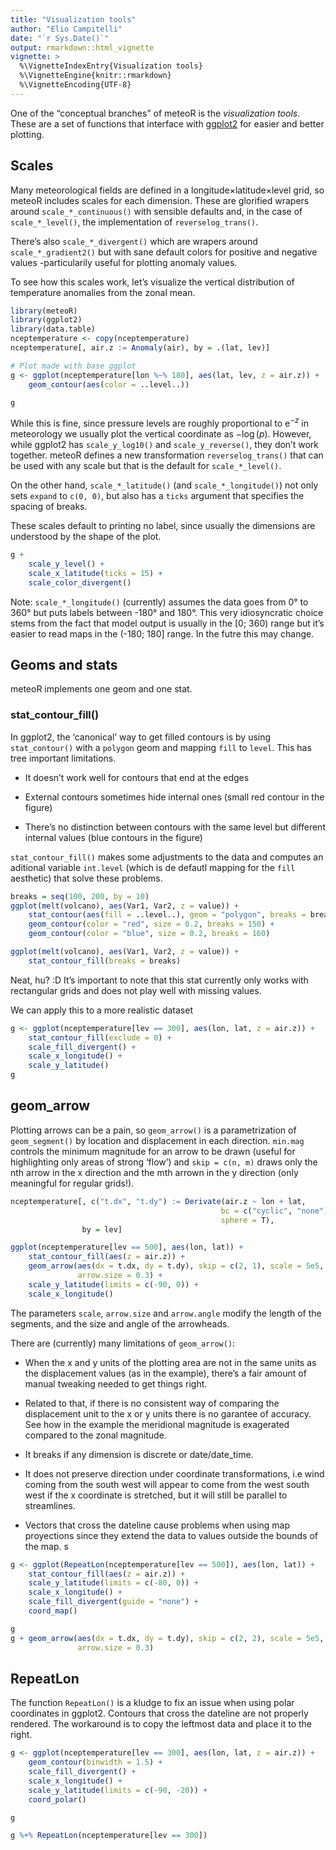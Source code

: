 ```yaml
---
title: "Visualization tools"
author: "Elio Campitelli"
date: "`r Sys.Date()`"
output: rmarkdown::html_vignette
vignette: >
  %\VignetteIndexEntry{Visualization tools}
  %\VignetteEngine{knitr::rmarkdown}
  %\VignetteEncoding{UTF-8}
---
```



One of the "conceptual branches" of meteoR is the *visualization tools*. These are a set of functions that interface with [ggplot2](http://ggplot2.tidyverse.org/index.html) for easier and better plotting. 

## Scales

Many meteorological fields are defined in a longitude×latitude×level grid, so meteoR includes scales for each dimension. These are glorified wrapers around `scale_*_continuous()` with sensible defaults and, in the case of `scale_*_level()`, the implementation of `reverselog_trans()`. 

There's also `scale_*_divergent()` which are wrapers around `scale_*_gradient2()` but with sane default colors for positive and negative values -particularily useful for plotting anomaly values. 

To see how this scales work, let's visualize the vertical distribution of temperature anomalies from the zonal mean. 

```r
library(meteoR)
library(ggplot2)
library(data.table)
nceptemperature <- copy(nceptemperature)
nceptemperature[, air.z := Anomaly(air), by = .(lat, lev)]

# Plot made with base ggplot
g <- ggplot(nceptemperature[lon %~% 180], aes(lat, lev, z = air.z)) +
    geom_contour(aes(color = ..level..))

g
```

While this is fine, since pressure levels are roughly proportional to $\mathrm{e}^{-z}$ in meteorology we usually plot the vertical coordinate as $-\log(p)$. However, while ggplot2 has `scale_y_log10()` and `scale_y_reverse()`, they don't work together. meteoR defines a new transformation `reverselog_trans()` that can be used with any scale but that is the default for `scale_*_level()`. 

On the other hand, `scale_*_latitude()` (and `scale_*_longitude()`) not only sets `expand` to `c(0, 0)`, but also has a `ticks` argument that specifies the spacing of breaks. 

These scales default to printing no label, since usually the dimensions are understood by the shape of the plot.

```r
g + 
    scale_y_level() +
    scale_x_latitude(ticks = 15) +
    scale_color_divergent()
```

Note: `scale_*_longitude()` (currently)  assumes the data goes from 0° to 360° but puts labels between -180° and 180°. This very idiosyncratic choice stems from the fact that model output is usually in the [0; 360) range but it's easier to read maps in the (-180; 180] range. In the futre this may change. 

## Geoms and stats

meteoR implements one geom and one stat. 

### stat_contour_fill()

In ggplot2, the 'canonical' way to get filled contours is by using `stat_contour()` with a `polygon` geom and mapping `fill` to `level`. This has tree important limitations. 

* It doesn't work well for contours that end at the edges

* External contours sometimes hide internal ones (small red contour in the figure)

* There's no distinction between contours with the same level but different internal values (blue contours in the figure)

`stat_contour_fill()` makes some adjustments to the data and computes an aditional variable `int.level` (which is de defautl mapping for the `fill` aesthetic) that solve these problems.


```r
breaks = seq(100, 200, by = 10)
ggplot(melt(volcano), aes(Var1, Var2, z = value)) +
    stat_contour(aes(fill = ..level..), geom = "polygon", breaks = breaks) +
    geom_contour(color = "red", size = 0.2, breaks = 150) +
    geom_contour(color = "blue", size = 0.2, breaks = 160)

ggplot(melt(volcano), aes(Var1, Var2, z = value)) +
    stat_contour_fill(breaks = breaks)
```

Neat, hu? :D It's important to note that this stat currently only works with rectangular grids and does not play well with missing values. 

We can apply this to a more realistic dataset 

```r
g <- ggplot(nceptemperature[lev == 300], aes(lon, lat, z = air.z)) +
    stat_contour_fill(exclude = 0) +
    scale_fill_divergent() +
    scale_x_longitude() +
    scale_y_latitude()
g
```


## geom_arrow

Plotting arrows can be a pain, so `geom_arrow()` is a parametrization of `geom_segment()` by location and displacement in each direction. `min.mag` controls the minimum magnitude for an arrow to be drawn (useful for highlighting only areas of strong 'flow') and `skip = c(n, m)` draws only the nth arrow in the x direction and the mth arrown in the y direction (only meaningful for regular grids!).

```r
nceptemperature[, c("t.dx", "t.dy") := Derivate(air.z ~ lon + lat, 
                                               bc = c("cyclic", "none"), 
                                               sphere = T), 
                by = lev]

ggplot(nceptemperature[lev == 500], aes(lon, lat)) +
    stat_contour_fill(aes(z = air.z)) +
    geom_arrow(aes(dx = t.dx, dy = t.dy), skip = c(2, 1), scale = 5e5, min.mag = 2e-6,
               arrow.size = 0.3) +
    scale_y_latitude(limits = c(-90, 0)) +
    scale_x_longitude()
```

The parameters `scale`, `arrow.size` and `arrow.angle` modify the length of the segments, and the size and angle of the arrowheads. 

There are (currently) many limitations of `geom_arrow()`:

* When the x and y units of the plotting area are not in the same units as the displacement values (as in the example), there's a fair amount of manual tweaking needed to get things right. 

* Related to that, if there is no consistent way of comparing the displacement unit to the x or y units there is no garantee of accuracy. See how in the example the meridional magnitude is exagerated compared to the zonal magnitude. 

* It breaks if any dimension is discrete or date/date_time. 

* It does not preserve direction under coordinate transformations, i.e wind coming from the south west will appear to come from the west south west if the x coordinate is stretched, but it will still be parallel to streamlines. 

* Vectors that cross the dateline cause problems when using map proyections since they extend the data to values outside the bounds of the map. 
s
```r
g <- ggplot(RepeatLon(nceptemperature[lev == 500]), aes(lon, lat)) +
    stat_contour_fill(aes(z = air.z)) +
    scale_y_latitude(limits = c(-80, 0)) +
    scale_x_longitude() +
    scale_fill_divergent(guide = "none") +
    coord_map()

g 
g + geom_arrow(aes(dx = t.dx, dy = t.dy), skip = c(2, 2), scale = 5e5, min.mag = 2e-6,
               arrow.size = 0.3) 
```



## RepeatLon

The function `RepeatLon()` is a kludge to fix an issue when using polar coordinates in ggplot2. Contours that cross the dateline are not properly rendered. The workaround is to copy the leftmost data and place it to the right.

```r
g <- ggplot(nceptemperature[lev == 300], aes(lon, lat, z = air.z)) +
    geom_contour(binwidth = 1.5) +
    scale_fill_divergent() +
    scale_x_longitude() +
    scale_y_latitude(limits = c(-90, -20)) +
    coord_polar()

g

g %+% RepeatLon(nceptemperature[lev == 300]) 
```

